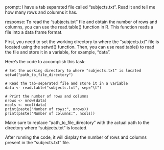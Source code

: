 prompt:
I have a tab separated file called "subjects.txt". Read it and tell me how many rows and columns it has. 

response:
To read the "subjects.txt" file and obtain the number of rows and columns, you can use the read.table() function in R. This function reads a file into a data frame format.

First, you need to set the working directory to where the "subjects.txt" file is located using the setwd() function. Then, you can use read.table() to read the file and store it in a variable, for example, "data".

Here's the code to accomplish this task:

```
# Set the working directory to where "subjects.txt" is located
setwd("path_to_file_directory")

# Read the tab-separated file and store it in a variable
data <- read.table("subjects.txt", sep="\t")

# Print the number of rows and columns
nrows <- nrow(data)
ncols <- ncol(data)
print(paste("Number of rows:", nrows))
print(paste("Number of columns:", ncols))
```

Make sure to replace "path_to_file_directory" with the actual path to the directory where "subjects.txt" is located.

After running the code, it will display the number of rows and columns present in the "subjects.txt" file.
